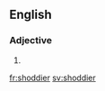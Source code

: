 ==English==

===Adjective===
{{head|en|adjective comparative form}}

# {{en-comparative of|shoddy}}

[[fr:shoddier]]
[[sv:shoddier]]